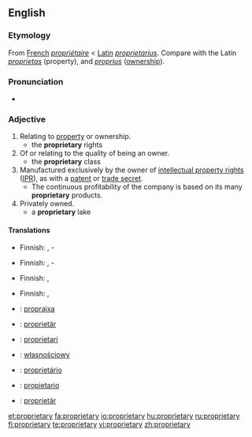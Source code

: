 ==English==

===Etymology===
From [[French]] ''[[propriétaire]]'' < [[Latin]] ''[[proprietarius]]''. Compare with the Latin ''[[proprietas]]'' (property), and ''[[proprius]]'' ([[ownership]]).

===Pronunciation===
* {{a|US}} {{IPA|/prəˈprɑɪ.ə.teɪɹ.i/}}

===Adjective===
{{en-adj}}

# Relating to [[property]] or ownership.
#*the '''proprietary''' rights
# Of or relating to the quality of being an owner.
#*the '''proprietary''' class
# Manufactured exclusively by the owner of [[intellectual property right]]s ([[IPR]]), as with a [[patent]] or [[trade secret]].
#*The continuous profitability of the company is based on its many '''proprietary''' products.
# Privately owned.
#*a '''proprietary''' lake

====Translations====
{{trans-top|relating to property or ownership}}
* Finnish: {{t|fi|oma}}, {{t|fi|omistus}}-
{{trans-mid}}
{{trans-bottom}}

{{trans-top|of or relating to the quality of being an owner}}
* Finnish: {{t|fi|omistava}}, {{t|fi|omistaja}}-
{{trans-mid}}
{{trans-bottom}}

{{trans-top|manufactured exclusively by the IPR owner}}
* Finnish: {{t|fi|alkuperäinen}}, {{t|fi|alkuperäis-}}
{{trans-mid}}
{{trans-bottom}}

{{trans-top|privately owned}}
* Finnish: {{t|fi|yksityinen}}, {{t|fi|yksityis-}}
{{trans-mid}}
{{trans-bottom}}

{{ttbc-top}} 
*{{ttbc|Esperanto}}: [[proprajxa]]
*{{ttbc|German}}: [[proprietär]]
*{{ttbc|Interlingua}}: [[proprietari]]
*{{ttbc|Polish}}: [[własnościowy]]
*{{ttbc|Portuguese}}: [[proprietário]]
*{{ttbc|Spanish}}: [[propietario]]
*{{ttbc|Swedish}}: [[proprietär]]
{{trans-bottom}}

[[et:proprietary]]
[[fa:proprietary]]
[[io:proprietary]]
[[hu:proprietary]]
[[ru:proprietary]]
[[fi:proprietary]]
[[te:proprietary]]
[[vi:proprietary]]
[[zh:proprietary]]